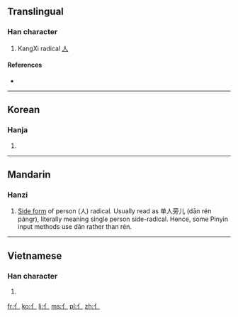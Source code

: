 ==Translingual==
{{stroke order|type=animate}}

===Han character===
{{Han char|rn=9|rad=人|as=00|sn=2|four=|canj=竹中 (HL)}}

# KangXi radical [[Index:Chinese radical/人|人]]

====References====
* {{Han ref|kx=0091.011|dj=0192.010|hdz=10101.101|uh=4EBB|ud=20155}}

----

==Korean==

===Hanja===
{{ko-hanja|hangeul=사|rv=sa|mr=sa}}

# {{defn|Korean|sort=人00}}

----

==Mandarin==

===Hanzi===
{{cmn-hanzi|pin=[[rén]] ([[ren2]])|wg=jen<sup>2</sup>}}

# [[:w:Radical (Chinese character)|Side form]] of person (人) radical. Usually read as 单人旁儿 (dān rén pángr), literally meaning single person side-radical. Hence, some Pinyin input methods use dān rather than rén.

----

==Vietnamese==

===Han character===
{{vi-hantu|[[nhân]]|rs=人00}}

# {{defn|Vietnamese|sort=人00}}

[[fr:亻]]
[[ko:亻]]
[[li:亻]]
[[ms:亻]]
[[pl:亻]]
[[zh:亻]]